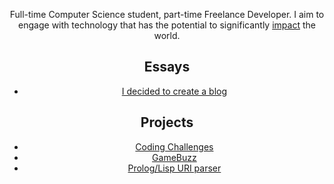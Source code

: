 
<Header />

Full-time Computer Science student, part-time Freelance Developer. I aim to engage with technology that has the potential to significantly [impact](/work) the world.

## Essays

- [I decided to create a blog](/n/starter)

## Projects

- [Coding Challenges](https://github.com/francescobarbieri/CodingChallenges)
- [GameBuzz](https://github.com/francescobarbieri/gamebuzz)
- [Prolog/Lisp URI parser](https://github.com/francescobarbieri/uri-parser)